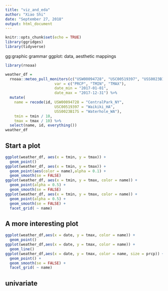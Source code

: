 ```yaml
---
title: "viz_and_eda"
author: "Xiao Shi"
date: "September 27, 2018"
output: html_document
---
```


```r
knitr::opts_chunk$set(echo = TRUE)
library(ggridges)
library(tidyverse)
```
gg:graphic grammar
ggplot: data, aesthetic mappings
```r
library(rnoaa)

weather_df = 
  rnoaa::meteo_pull_monitors(c("USW00094728", "USC00519397", "USS0023B17S"),
                      var = c("PRCP", "TMIN", "TMAX"), 
                      date_min = "2017-01-01",
                      date_max = "2017-12-31") %>%
  mutate(
    name = recode(id, USW00094728 = "CentralPark_NY", 
                      USC00519397 = "Waikiki_HA",
                      USS0023B17S = "Waterhole_WA"),
    tmin = tmin / 10,
    tmax = tmax / 10) %>%
  select(name, id, everything())
weather_df
```

## Start a plot
```r
ggplot(weather_df, aes(x = tmin, y = tmax)) +
  geom_point()
ggplot(weather_df, aes(x = tmin, y = tmax)) + 
  geom_point(aes(color = name),alpha = 0.1) + 
  geom_smooth(se = FALSE)
ggplot(weather_df, aes(x = tmin, y = tmax, color = name)) + 
  geom_point(alpha = 0.5) + 
  geom_smooth(se = FALSE)
ggplot(weather_df, aes(x = tmin, y = tmax, color = name)) + 
  geom_point(alpha = 0.5) + 
  geom_smooth(se = FALSE) +
  facet_grid( ~ name)
```
## A more interesting plot
```r
ggplot(weather_df,aes(x = date, y = tmax, color = name)) +
  geom_point()
ggplot(weather_df,aes(x = date, y = tmax, color = name)) +
  geom_line()
ggplot(weather_df,aes(x = date, y = tmax, color = name, size = prcp)) +
  geom_point() + 
  geom_smooth(se = FALSE) +
  facet_grid( ~ name)
```

## univariate
```r

```

